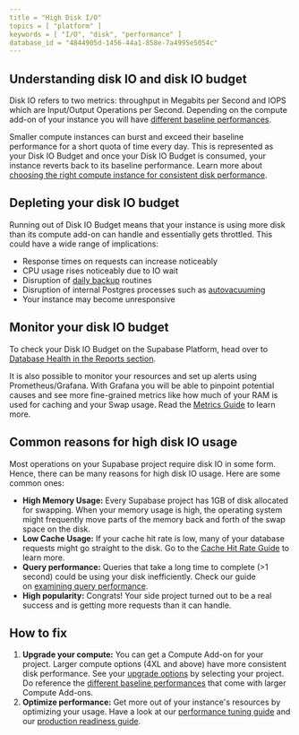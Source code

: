```yaml
---
title = "High Disk I/O"
topics = [ "platform" ]
keywords = [ "I/O", "disk", "performance" ]
database_id = "4844905d-1456-44a1-858e-7a4995e5054c"
---
```


## Understanding disk IO and disk IO budget

Disk IO refers to two metrics: throughput in Megabits per Second and IOPS which are Input/Output Operations per Second. Depending on the compute add-on of your instance you will have [different baseline performances](/docs/guides/platform/compute-add-ons#compute-size).

Smaller compute instances can burst and exceed their baseline performance for a short quota of time every day. This is represented as your Disk IO Budget and once your Disk IO Budget is consumed, your instance reverts back to its baseline performance. Learn more about [choosing the right compute instance for consistent disk performance](/docs/guides/platform/compute-add-ons#choosing-the-right-compute-instance-for-consistent-disk-performance).

## Depleting your disk IO budget

Running out of Disk IO Budget means that your instance is using more disk than its compute add-on can handle and essentially gets throttled. This could have a wide range of implications:

- Response times on requests can increase noticeably
- CPU usage rises noticeably due to IO wait
- Disruption of [daily backup](/docs/guides/platform/backups#daily-backups) routines
- Disruption of internal Postgres processes such as [autovacuuming](/docs/guides/platform/database-size#vacuum-operations)
- Your instance may become unresponsive

## Monitor your disk IO budget

To check your Disk IO Budget on the Supabase Platform, head over to [Database Health in the Reports section](/dashboard/project/_/reports/database).

It is also possible to monitor your resources and set up alerts using Prometheus/Grafana. With Grafana you will be able to pinpoint potential causes and see more fine-grained metrics like how much of your RAM is used for caching and your Swap usage. Read the [Metrics Guide](/docs/guides/platform/metrics) to learn more.

## Common reasons for high disk IO usage

Most operations on your Supabase project require disk IO in some form. Hence, there can be many reasons for high disk IO usage. Here are some common ones:

- **High Memory Usage:** Every Supabase project has 1GB of disk allocated for swapping. When your memory usage is high, the operating system might frequently move parts of the memory back and forth of the swap space on the disk.
- **Low Cache Usage:** If your cache hit rate is low, many of your database requests might go straight to the disk. Go to the [Cache Hit Rate Guide](/docs/guides/platform/performance#hit-rate) to learn more.
- **Query performance:** Queries that take a long time to complete (>1 second) could be using your disk inefficiently. Check our guide on [examining query performance](/docs/guides/platform/performance#examining-query-performance).
- **High popularity:** Congrats! Your side project turned out to be a real success and is getting more requests than it can handle.

## How to fix

1. **Upgrade your compute:** You can get a Compute Add-on for your project. Larger compute options (4XL and above) have more consistent disk performance. See your [upgrade options](/dashboard/project/_/settings/compute-and-disk) by selecting your project. Do reference the [different baseline performances](/docs/guides/platform/compute-add-ons#compute-size) that come with larger Compute Add-ons.
2. **Optimize performance:** Get more out of your instance's resources by optimizing your usage. Have a look at our [performance tuning guide](/docs/guides/platform/performance#examining-query-performance) and our [production readiness guide](/docs/guides/platform/going-into-prod#performance).
